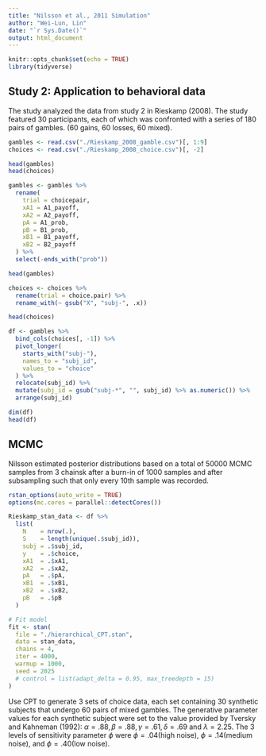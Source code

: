 ```yaml
---
title: "Nilsson et al., 2011 Simulation"
author: "Wei-Lun, Lin"
date: "`r Sys.Date()`"
output: html_document
---
```


```r
knitr::opts_chunk$set(echo = TRUE)
library(tidyverse)
```


##  Study 2: Application to behavioral data

The study analyzed the data from study 2 in Rieskamp (2008).
The study featured 30 participants, each of which was confronted with a series of 180 pairs of gambles. (60 gains, 60 losses, 60 mixed).

```r
gambles <- read.csv("./Rieskamp_2008_gamble.csv")[, 1:9]
choices <- read.csv("./Rieskamp_2008_choice.csv")[, -2]

head(gambles)
head(choices)
```

```r
gambles <- gambles %>%
  rename(
    trial = choicepair,
    xA1 = A1_payoff,
    xA2 = A2_payoff,
    pA = A1_prob,
    pB = B1_prob,
    xB1 = B1_payoff,
    xB2 = B2_payoff
  ) %>% 
  select(-ends_with("prob"))

head(gambles)
```

```r
choices <- choices %>% 
  rename(trial = choice.pair) %>% 
  rename_with(~ gsub("X", "subj-", .x))

head(choices)
```



```r
df <- gambles %>% 
  bind_cols(choices[, -1]) %>% 
  pivot_longer(
    starts_with("subj-"),
    names_to = "subj_id",
    values_to = "choice"
  ) %>% 
  relocate(subj_id) %>% 
  mutate(subj_id = gsub("subj-*", "", subj_id) %>% as.numeric()) %>% 
  arrange(subj_id)

dim(df)
head(df)
```


## MCMC

Nilsson estimated posterior distributions based on a total of 50000 MCMC samples from 3 chainsk after a burn-in of 1000 samples and after subsampling such that only every 10th sample was recorded.


```r
rstan_options(auto_write = TRUE)
options(mc.cores = parallel::detectCores())

Rieskamp_stan_data <- df %>%
  list(
    N    = nrow(.),
    S    = length(unique(.$subj_id)),
    subj = .$subj_id,
    y    = .$choice,
    xA1  = .$xA1,
    xA2  = .$xA2,
    pA   = .$pA,
    xB1  = .$xB1,
    xB2  = .$xB2,
    pB   = .$pB
  )

# Fit model
fit <- stan(
  file = "./hierarchical_CPT.stan",
  data = stan_data,
  chains = 4,
  iter = 4000,
  warmup = 1000,
  seed = 2025
  # control = list(adapt_delta = 0.95, max_treedepth = 15)
)
```





Use CPT to generate 3 sets of choice data, each set containing 30 synthetic subjects that undergo 60 pairs of mixed gambles.
The generative parameter values for each synthetic subject were set to the value provided by Tversky and Kahneman (1992): $\alpha=.88, \beta=.88, \gamma=.61, \delta=.69$ and $\lambda=2.25$.
The 3 levels of sensitivity parameter $\phi$ were $\phi=.04$(high noise), $\phi=.14$(medium noise), and $\phi=.40$(low noise).